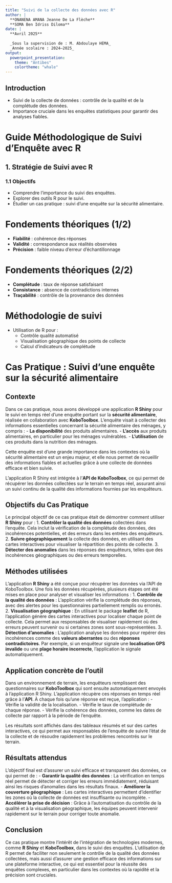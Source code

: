 ```yaml
---
title: "Suivi de la collecte des données avec R"
author: |
  **ONANENA AMANA Jeanne De La Flèche**  
  **SOMA Ben Idriss Diloma**
date: |
  **Avril 2025**  
  
  _Sous la supervision de : M. Abdoulaye HEMA_  
  _Année scolaire : 2024–2025_
output:
  powerpoint_presentation:
    theme: "Antibes"
    colortheme: "whale"
---
```


## Introduction

- Suivi de la collecte de données : contrôle de la qualité et de la complétude des données.
- Importance cruciale dans les enquêtes statistiques pour garantir des analyses fiables.

# Guide Méthodologique de Suivi d'Enquête avec R
## 1. Stratégie de Suivi avec R

### 1.1 Objectifs

- Comprendre l'importance du suivi des enquêtes.
- Explorer des outils R pour le suivi.
- Étudier un cas pratique : suivi d'une enquête sur la sécurité alimentaire.

# Fondements théoriques (1/2)

- **Fiabilité** : cohérence des réponses
- **Validité** : correspondance aux réalités observées
- **Précision** : faible niveau d’erreur d’échantillonnage

# Fondements théoriques (2/2)

- **Complétude** : taux de réponse satisfaisant
- **Consistance** : absence de contradictions internes
- **Traçabilité** : contrôle de la provenance des données

# Méthodologie de suivi

- Utilisation de R pour :
  - Contrôle qualité automatisé
  - Visualisation géographique des points de collecte
  - Calcul d’indicateurs de complétude

# Cas Pratique : Suivi d'une enquête sur la sécurité alimentaire

## Contexte

Dans ce cas pratique, nous avons développé une application **R Shiny** pour le suivi en temps réel d’une enquête portant sur la **sécurité alimentaire**, réalisée en collaboration avec **KoboToolbox**. L'enquête visait à collecter des informations essentielles concernant la sécurité alimentaire des ménages, y compris :
- **La disponibilité** des produits alimentaires.
- **L'accès** aux produits alimentaires, en particulier pour les ménages vulnérables.
- **L’utilisation** de ces produits dans la nutrition des ménages.

Cette enquête est d'une grande importance dans les contextes où la sécurité alimentaire est un enjeu majeur, et elle nous permet de recueillir des informations fiables et actuelles grâce à une collecte de données efficace et bien suivie.

L'application R Shiny est intégrée à l'**API de KoboToolbox**, ce qui permet de récupérer les données collectées sur le terrain en temps réel, assurant ainsi un suivi continu de la qualité des informations fournies par les enquêteurs.

\newpage

## Objectifs du Cas Pratique

Le principal objectif de ce cas pratique était de démontrer comment utiliser **R Shiny** pour :
1. **Contrôler la qualité des données** collectées dans l’enquête. Cela inclut la vérification de la complétude des données, des incohérences potentielles, et des erreurs dans les entrées des enquêteurs.
2. **Suivre géographiquement** la collecte des données, en utilisant des cartes interactives pour visualiser la répartition des points de collecte.
3. **Détecter des anomalies** dans les réponses des enquêteurs, telles que des incohérences géographiques ou des erreurs temporelles.

## Méthodes utilisées

L’application **R Shiny** a été conçue pour récupérer les données via l'API de KoboToolbox. Une fois les données récupérées, plusieurs étapes ont été mises en place pour analyser et visualiser les informations :
1. **Contrôle de la qualité des données** : L’application vérifie la complétude des réponses, avec des alertes pour les questionnaires partiellement remplis ou erronés.
2. **Visualisation géographique** : En utilisant le package **leaflet** de R, l’application génère des cartes interactives pour localiser chaque point de collecte. Cela permet aux responsables de visualiser rapidement où des erreurs peuvent survenir ou si certaines zones sont sous-représentées.
3. **Détection d’anomalies** : L’application analyse les données pour repérer des incohérences comme des **valeurs aberrantes** ou des **réponses contradictoires**. Par exemple, si un enquêteur signale une **localisation GPS invalide** ou une **plage horaire incorrecte**, l’application le signale automatiquement.

\newpage

## Application concrète de l'outil

Dans un environnement de terrain, les enquêteurs remplissent des questionnaires sur **KoboToolbox** qui sont ensuite automatiquement envoyés à l’application R Shiny. L’application récupère ces réponses en temps réel grâce à l’**API**. À chaque fois qu'une réponse est reçue, l’application :
- Vérifie la validité de la localisation.
- Vérifie le taux de complétude de chaque réponse.
- Vérifie la cohérence des données, comme les dates de collecte par rapport à la période de l'enquête.

Les résultats sont affichés dans des tableaux résumés et sur des cartes interactives, ce qui permet aux responsables de l’enquête de suivre l'état de la collecte et de résoudre rapidement les problèmes rencontrés sur le terrain.

## Résultats attendus

L’objectif final est d’assurer un suivi efficace et transparent des données, ce qui permet de :
- **Garantir la qualité des données** : La vérification en temps réel permet de détecter et corriger les erreurs immédiatement, réduisant ainsi les risques d’anomalies dans les résultats finaux.
- **Améliorer la couverture géographique** : Les cartes interactives permettent d’identifier les zones où la collecte de données est insuffisante ou incomplète.
- **Accélérer la prise de décision** : Grâce à l’automatisation du contrôle de la qualité et à la visualisation géographique, les équipes peuvent intervenir rapidement sur le terrain pour corriger toute anomalie.

## Conclusion

Ce cas pratique montre l’intérêt de l’intégration de technologies modernes, comme **R Shiny** et **KoboToolbox**, dans le suivi des enquêtes. L’utilisation de R permet de faciliter non seulement le contrôle de la qualité des données collectées, mais aussi d’assurer une gestion efficace des informations sur une plateforme interactive, ce qui est essentiel pour la réussite des enquêtes complexes, en particulier dans les contextes où la rapidité et la précision sont cruciales.

